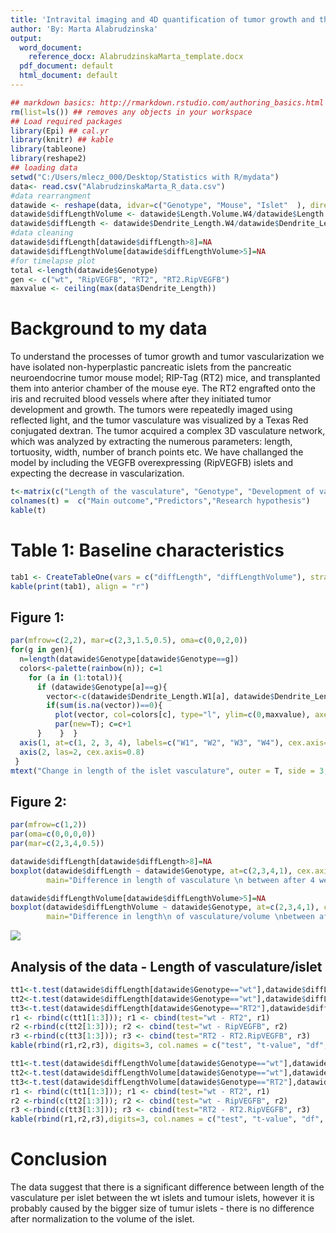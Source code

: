 ```yaml
---
title: 'Intravital imaging and 4D quantification of tumor growth and the tumor vasculature. Poster B2'
author: 'By: Marta Alabrudzinska'
output:
  word_document: 
    reference_docx: AlabrudzinskaMarta_template.docx
  pdf_document: default
  html_document: default
---
```


```r
## markdown basics: http://rmarkdown.rstudio.com/authoring_basics.html 
rm(list=ls()) ## removes any objects in your workspace
## Load required packages
library(Epi) ## cal.yr
library(knitr) ## kable
library(tableone) 
library(reshape2)
## loading data
setwd("C:/Users/mlecz_000/Desktop/Statistics with R/mydata")
data<- read.csv("AlabrudzinskaMarta_R_data.csv")
#data rearrangment
datawide <- reshape(data, idvar=c("Genotype", "Mouse", "Islet"  ), direction="wide", timevar="Week")
datawide$diffLengthVolume <- datawide$Length.Volume.W4/datawide$Length.Volume.W1
datawide$diffLength <- datawide$Dendrite_Length.W4/datawide$Dendrite_Length.W1
#data cleaning
datawide$diffLength[datawide$diffLength>8]=NA
datawide$diffLengthVolume[datawide$diffLengthVolume>5]=NA
#for timelapse plot
total <-length(datawide$Genotype)
gen <- c("wt", "RipVEGFB", "RT2", "RT2.RipVEGFB")
maxvalue <- ceiling(max(data$Dendrite_Length))

```
# Background to my data
To understand the processes of tumor growth and tumor vascularization we have isolated non-hyperplastic pancreatic islets from the pancreatic neuroendocrine tumor mouse model; RIP-Tag (RT2) mice, and transplanted them into anterior chamber of the mouse eye. The RT2 engrafted onto the iris and recruited blood vessels where after they initiated tumor development and growth. The tumors were repeatedly imaged using reflected light, and the tumor vasculature was visualized by a Texas Red conjugated dextran.
The tumor acquired a complex 3D vasculature network, which was analyzed by extracting the numerous parameters: length, tortuosity, width, number of branch points etc.
We have challanged the model by including the VEGFB overexpressing (RipVEGFB) islets and expecting the decrease in vascularization.

```r
t<-matrix(c("Length of the vasculature", "Genotype", "Development of vasculature depends on overexpression of VEGFB "), nrow = 1, byrow=T)
colnames(t) =  c("Main outcome","Predictors","Research hypothesis")
kable(t)
```


# Table 1: Baseline characteristics
```r
tab1 <- CreateTableOne(vars = c("diffLength", "diffLengthVolume"), strata ="Genotype", data = datawide, test=F, includeNA=TRUE)
kable(print(tab1), align = "r")
```

\pagebreak

## Figure 1: 

```r
par(mfrow=c(2,2), mar=c(2,3,1.5,0.5), oma=c(0,0,2,0))
for(g in gen){
  n=length(datawide$Genotype[datawide$Genotype==g])
  colors<-palette(rainbow(n)); c=1
    for (a in (1:total)){
      if (datawide$Genotype[a]==g){
        vector<-c(datawide$Dendrite_Length.W1[a], datawide$Dendrite_Length.W2[a], datawide$Dendrite_Length.W3[a], datawide$Dendrite_Length.W4[a])
        if(sum(is.na(vector))==0){
          plot(vector, col=colors[c], type="l", ylim=c(0,maxvalue), axes=F, xlab="", ylab="", main=g)
          par(new=T); c=c+1
      }    }  }
  axis(1, at=c(1, 2, 3, 4), labels=c("W1", "W2", "W3", "W4"), cex.axis=0.8)
  axis(2, las=2, cex.axis=0.8)
 }
mtext("Change in length of the islet vasculature", outer = T, side = 3, cex =1.5, font =2)
```
\pagebreak

## Figure 2: 

```r
par(mfrow=c(1,2))
par(oma=c(0,0,0,0))
par(mar=c(2,3,4,0.5))

datawide$diffLength[datawide$diffLength>8]=NA
boxplot(datawide$diffLength ~ datawide$Genotype, at=c(2,3,4,1), cex.axis=0.9, col=c(1:4), 
        main="Difference in length of vasculature \n between after 4 weeks", ylab="ratio")

datawide$diffLengthVolume[datawide$diffLengthVolume>5]=NA
boxplot(datawide$diffLengthVolume ~ datawide$Genotype, at=c(2,3,4,1), cex.axis=0.9, col=c(1:4),
        main="Difference in length\n of vasculature/volume \nbetween after 4 weeks")

```
![](AlabrudzinskaMarta_image.jpg)

## Analysis of the data - Length of vasculature/islet

```r
tt1<-t.test(datawide$diffLength[datawide$Genotype=="wt"],datawide$diffLength[datawide$Genotype=="RT2"],var.equal = TRUE)
tt2<-t.test(datawide$diffLength[datawide$Genotype=="wt"],datawide$diffLength[datawide$Genotype=="RipVEGFB"],var.equal = TRUE)
tt3<-t.test(datawide$diffLength[datawide$Genotype=="RT2"],datawide$diffLength[datawide$Genotype=="RT2.RipVEGFB"],var.equal = TRUE)
r1 <- rbind(c(tt1[1:3])); r1 <- cbind(test="wt - RT2", r1)
r2 <-rbind(c(tt2[1:3])); r2 <- cbind(test="wt - RipVEGFB", r2)
r3 <-rbind(c(tt3[1:3])); r3 <- cbind(test="RT2 - RT2.RipVEGFB", r3)
kable(rbind(r1,r2,r3), digits=3, col.names = c("test", "t-value", "df", "p-value"),caption="Length of vasculature/islet")

```
\pagebreak

```r
tt1<-t.test(datawide$diffLengthVolume[datawide$Genotype=="wt"],datawide$diffLengthVolume[datawide$Genotype=="RT2"],var.equal = TRUE)
tt2<-t.test(datawide$diffLengthVolume[datawide$Genotype=="wt"],datawide$diffLengthVolume[datawide$Genotype=="RipVEGFB"],var.equal = TRUE)
tt3<-t.test(datawide$diffLengthVolume[datawide$Genotype=="RT2"],datawide$diffLengthVolume[datawide$Genotype=="RT2.RipVEGFB"],var.equal = TRUE)
r1 <- rbind(c(tt1[1:3])); r1 <- cbind(test="wt - RT2", r1)
r2 <-rbind(c(tt2[1:3])); r2 <- cbind(test="wt - RipVEGFB", r2)
r3 <-rbind(c(tt3[1:3])); r3 <- cbind(test="RT2 - RT2.RipVEGFB", r3)
kable(rbind(r1,r2,r3),digits=3, col.names = c("test", "t-value", "df", "p-value"), caption="Length of vasculature/volume")
```

# Conclusion
The data suggest that there is a significant difference between length of the vasculature per islet between the wt islets and tumour islets, however it is probably caused by the bigger size of tumur islets - there is no difference after normalization to the volume of the islet. 


